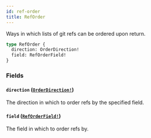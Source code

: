 ```yaml
---
id: ref-order
title: RefOrder
---
```


Ways in which lists of git refs can be ordered upon return.

```graphql
type RefOrder {
  direction: OrderDirection!
  field: RefOrderField!
}
```

### Fields

#### `direction` ([`OrderDirection!`](/docs/api/enums/order-direction))

The direction in which to order refs by the specified field.

#### `field` ([`RefOrderField!`](/docs/api/enums/ref-order-field))

The field in which to order refs by.
